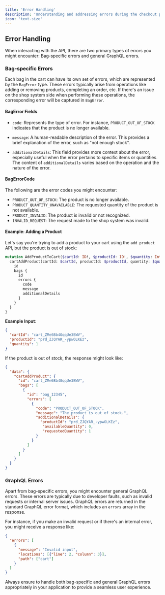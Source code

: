 ```yaml
---
title: 'Error Handling'
description: 'Understanding and addressing errors during the checkout process.'
icon: 'text-size'
---
```


## Error Handling

When interacting with the API, there are two primary types of errors you might encounter: Bag-specific errors and general GraphQL errors.

### Bag-specific Errors

Each bag in the cart can have its own set of errors, which are represented by the `BagError` type. These errors typically arise from operations like adding or removing products, completing an order, etc. If there's an issue on the shop system side when performing these operations, the corresponding error will be captured in `BagError`.

#### BagError Fields

- `code`: Represents the type of error. For instance, `PRODUCT_OUT_OF_STOCK` indicates that the product is no longer available.

- `message`: A human-readable description of the error. This provides a brief explanation of the error, such as "not enough stock".

- `additionalDetails`: This field provides more context about the error, especially useful when the error pertains to specific items or quantities. The content of `additionalDetails` varies based on the operation and the nature of the error.

#### BagErrorCode

The following are the error codes you might encounter:

- `PRODUCT_OUT_OF_STOCK`: The product is no longer available.
- `PRODUCT_QUANTITY_UNAVAILABLE`: The requested quantity of the product is not available.
- `PRODUCT_INVALID`: The product is invalid or not recognized.
- `INVALID_REQUEST`: The request made to the shop system was invalid.

#### Example: Adding a Product

Let's say you're trying to add a product to your cart using the `add product` API, but the product is out of stock:

```graphql
mutation AddProductToCart($cartId: ID!, $productId: ID!, $quantity: Int!) {
  cartAddProduct(cartId: $cartId, productId: $productId, quantity: $quantity) {
    id
    bags {
      id
      errors {
        code
        message
        additionalDetails
      }
    }
  }
}
```

**Example Input**:
```json
{
  "cartId": "cart_ZMe6Bb4GqqUe3BWV",
  "productId": "prd_ZJQYAR_-ypwOLKEz",
  "quantity": 1
}
```

If the product is out of stock, the response might look like:

```json
{
  "data": {
    "cartAddProduct": {
      "id": "cart_ZMe6Bb4GqqUe3BWV",
      "bags": [
        {
          "id": "bag_12345",
          "errors": [
            {
              "code": "PRODUCT_OUT_OF_STOCK",
              "message": "The product is out of stock.",
              "additionalDetails": {
                "productId": "prd_ZJQYAR_-ypwOLKEz",
                 "availableQuantity": 0,
                 "requestedQuantity": 1
              }
            }
          ]
        }
      ]
    }
  }
}
```

### GraphQL Errors

Apart from bag-specific errors, you might encounter general GraphQL errors. These errors are typically due to developer faults, such as invalid requests or internal server issues. GraphQL errors are returned in the standard GraphQL error format, which includes an `errors` array in the response.

For instance, if you make an invalid request or if there's an internal error, you might receive a response like:

```json
{
  "errors": [
    {
      "message": "Invalid input",
      "locations": [{"line": 2, "column": 3}],
      "path": ["cart"]
    }
  ]
}
```

Always ensure to handle both bag-specific and general GraphQL errors appropriately in your application to provide a seamless user experience.
